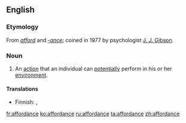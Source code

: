 ==English==

===Etymology===
From ''[[afford]]'' and ''[[-ance]]''; coined in 1977 by psychologist [[w:J. J. Gibson|J. J. Gibson]].

===Noun===
{{wikipedia}}
{{en-noun}}

# An [[action]] that an individual can [[potential]]ly perform in his or her [[environment]].

====Translations====
{{trans-top|an action that an individual can potentially perform in his or her environment}}
*Finnish: {{t-|fi|affordanssi}}, {{t-|fi|käyttömahdollisuus}}
{{trans-mid}}
{{trans-bottom}}

[[fr:affordance]]
[[ko:affordance]]
[[ru:affordance]]
[[ta:affordance]]
[[zh:affordance]]
